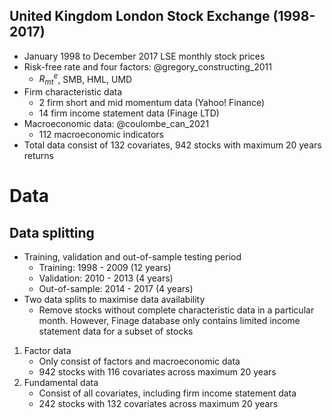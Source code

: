 ## United Kingdom London Stock Exchange (1998-2017)

- January 1998 to December 2017 LSE monthly stock prices
- Risk-free rate and four factors: @gregory_constructing_2011
  - $R^e_{mt}$, SMB, HML, UMD
- Firm characteristic data
  - 2 firm short and mid momentum data (Yahoo! Finance)
  - 14 firm income statement data (Finage LTD)
- Macroeconomic data: @coulombe_can_2021
  - 112 macroeconomic indicators
- Total data consist of 132 covariates,
  942 stocks with maximum 20 years returns

# Data
## Data splitting

- Training, validation and out-of-sample testing period
  - Training: 1998 - 2009 (12 years)
  - Validation: 2010 - 2013 (4 years)
  - Out-of-sample: 2014 - 2017 (4 years)
- Two data splits to maximise data availability
  - Remove stocks without complete characteristic
    data in a particular month.
    However, Finage database only contains limited income
    statement data for a subset of stocks
1. Factor data
   - Only consist of factors and macroeconomic data
   - 942 stocks with 116 covariates across maximum 20 years
1. Fundamental data
   - Consist of all covariates, including firm income
     statement data
   - 242 stocks with 132 covariates across maximum 20 years
